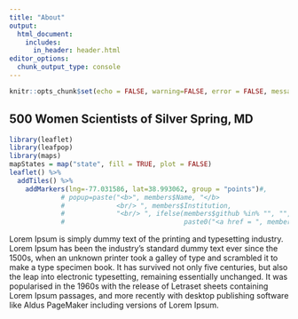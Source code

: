 ```yaml
---
title: "About"
output:
  html_document:
    includes:
      in_header: header.html
editor_options: 
  chunk_output_type: console
---
```


```r
knitr::opts_chunk$set(echo = FALSE, warning=FALSE, error = FALSE, message = FALSE)
```

## 500 Women Scientists of Silver Spring, MD

<div class = "row">
<div class = "col-md-6">

```r
library(leaflet)
library(leafpop)
library(maps)
mapStates = map("state", fill = TRUE, plot = FALSE)
leaflet() %>%
  addTiles() %>%
    addMarkers(lng=-77.031586, lat=38.993062, group = "points")#,
             # popup=paste("<b>", members$Name, "</b> 
             #             <br/> ", members$Institution, 
             #             "<br/> ", ifelse(members$github %in% "", "", 
             #                              paste0("<a href = ", members$GitHub, "> GitHub </a> "))))

```

</div>

<div class = "col-md-6">

Lorem Ipsum is simply dummy text of the printing and typesetting industry. Lorem Ipsum has been the industry's standard dummy text ever since the 1500s, when an unknown printer took a galley of type and scrambled it to make a type specimen book. It has survived not only five centuries, but also the leap into electronic typesetting, remaining essentially unchanged. It was popularised in the 1960s with the release of Letraset sheets containing Lorem Ipsum passages, and more recently with desktop publishing software like Aldus PageMaker including versions of Lorem Ipsum.

</div>

